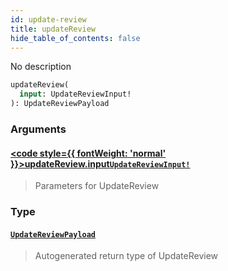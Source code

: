 ```yaml
---
id: update-review
title: updateReview
hide_table_of_contents: false
---
```








No description

```graphql
updateReview(
  input: UpdateReviewInput!
): UpdateReviewPayload
```


### Arguments

#### [<code style={{ fontWeight: 'normal' }}>updateReview.<b>input</b></code>](#)<Bullet />[`UpdateReviewInput!`](/docs/graphql-api/beta/reference/inputs/update-review-input) <Badge class="secondary" text="non-null"/> <Badge class="secondary" text="input"/>
> Parameters for UpdateReview
> 

### Type

#### [`UpdateReviewPayload`](/docs/graphql-api/beta/reference/objects/update-review-payload) <Badge class="secondary" text="object"/>
> Autogenerated return type of UpdateReview
> 





